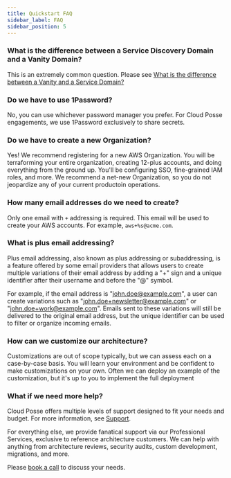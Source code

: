 ```yaml
---
title: Quickstart FAQ
sidebar_label: FAQ
sidebar_position: 5
---
```


### What is the difference between a Service Discovery Domain and a Vanity Domain?

This is an extremely common question. Please see [What is the difference between a Vanity and a Service Domain?](/layers/network/faq/#what-is-the-difference-between-a-vanity-and-a-service-domain)

### Do we have to use 1Password?

No, you can use whichever password manager you prefer. For Cloud Posse engagements, we use 1Password exclusively to share secrets.

### Do we have to create a new Organization?

Yes! We recommend registering for a new AWS Organization. You will be terraforming your entire organization, creating 12-plus accounts, and doing everything from the ground up. You'll be configuring SSO, fine-grained IAM roles, and more. We recommend a net-new Organization, so you do not jeopardize any of your current productoin operations.

### How many email addresses do we need to create?

Only one email with `+` addressing is required. This email will be used to create your AWS accounts. For example, `aws+%s@acme.com`.

### What is plus email addressing?

Plus email addressing, also known as plus addressing or subaddressing, is a feature offered by some email providers that allows users to create multiple variations of their email address by adding a "+" sign and a unique identifier after their username and before the "@" symbol.

For example, if the email address is "john.doe@example.com", a user can create variations such as "john.doe+newsletter@example.com" or "john.doe+work@example.com". Emails sent to these variations will still be delivered to the original email address, but the unique identifier can be used to filter or organize incoming emails.

### How can we customize our architecture?

Customizations are out of scope typically, but we can assess each on a case-by-case basis.
You will learn your environment and be confident to make customizations on your own.
Often we can deploy an example of the customization, but it's up to you to implement the full deployment

### What if we need more help?

Cloud Posse offers multiple levels of support designed to fit your needs and budget. For more information, see [Support](/support).

For everything else, we provide fanatical support via our Professional Services, exclusive to reference architecture customers. We can help with anything from architecture reviews, security audits, custom development, migrations, and more.

Please [book a call](https://cloudposse.com/meet) to discuss your needs.
